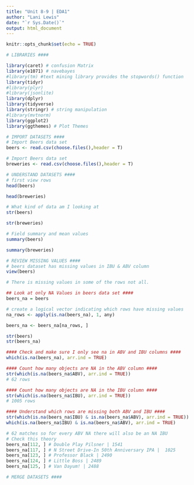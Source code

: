 ---
title: "Unit 8-9 | EDA1"
author: "Lani Lewis"
date: "`r Sys.Date()`"
output: html_document
---

```{r setup, include=FALSE}
knitr::opts_chunk$set(echo = TRUE)
````

```{r}
# LIBRARIES ####

library(caret) # confusion Matrix
library(e1071) # navebayes
#library(tm) #text mining library provides the stopwords() function
library(tidyr)
#library(plyr)
#library(jsonlite)
library(dplyr)
library(tidyverse)
library(stringr) # string manipulation
#library(mvtnorm)
library(ggplot2)
library(ggthemes) # Plot Themes
```


```{r}
# IMPORT DATASETS ####
# Import Beers data set
beers <- read.csv(choose.files(),header = T)
```
```{r}
# Import Beers data set
breweries <- read.csv(choose.files(),header = T)
```

```{r}
# UNDERSTAND DATASETS ####
# first view rows
head(beers)

head(breweries)

# What kind of data am I looking at
str(beers)

str(breweries)

# Field summary and mean values
summary(beers)

summary(breweries)
```

```{r}
# REVIEW MISSING VALUES ####
# beers dataset has missing values in IBU & ABV column
view(beers)

# There is missing values in some of the rows not all. 
```

```{r}
## Look at only NA Values in beers data set ####
beers_na = beers

# create a logical vector indicating which rows have missing values
na_rows <- apply(is.na(beers_na), 1, any)

beers_na <- beers_na[na_rows, ]

str(beers)
str(beers_na)
```

```{r}
#### Check and make sure I only see na in ABV and IBU columns ####
which(is.na(beers_na), arr.ind = TRUE)
```

```{r}
#### Count how many objects are NA in the ABV column ####
str(which(is.na(beers_na$ABV), arr.ind = TRUE))
# 62 rows
```

```{r}
#### Count how many objects are NA in the IBU column ####
str(which(is.na(beers_na$IBU), arr.ind = TRUE))
# 1005 rows
```

```{r}
#### Understand which rows are missing both ABV and IBU ####
str(which(is.na(beers_na$IBU) & is.na(beers_na$ABV), arr.ind = TRUE))
which(is.na(beers_na$IBU) & is.na(beers_na$ABV), arr.ind = TRUE)

# 62 matches so for every ABV NA there will also be an NA IBU
# Check this theory
beers_na[112, ] # Double Play Pilsner | 1541
beers_na[117, ] # N Street Drive-In 50th Anniversary IPA |  1025
beers_na[123, ] # Professor Black | 2490
beers_na[124, ] # Little Boss | 2489
beers_na[125, ] # Van Dayum! | 2488
```

```{r}
# MERGE DATASETS ####


```